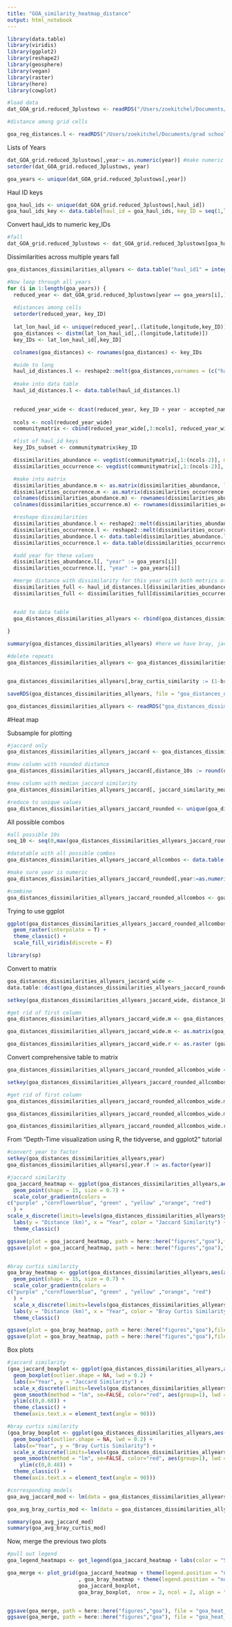 ```yaml
---
title: "GOA_similarity_heatmap_distance"
output: html_notebook
---
```


```r
library(data.table)
library(viridis)
library(ggplot2)
library(reshape2)
library(geosphere)
library(vegan)
library(raster)
library(here)
library(cowplot)

#load data
dat_GOA_grid.reduced_3plustows <- readRDS("/Users/zoekitchel/Documents/grad school/Rutgers/Repositories/trawl_spatial_turnover/data/gridded/USA-GOA/GOA_grid.reduced_3plustows.rds")

#distance among grid cells

goa_reg_distances.l <- readRDS("/Users/zoekitchel/Documents/grad school/Rutgers/Repositories/trawl_spatial_turnover/data/gridded/USA-GOA/GOA_reg_distances.l.rds")
```
Lists of Years
```r
dat_GOA_grid.reduced_3plustows[,year:= as.numeric(year)] #make numeric
setorder(dat_GOA_grid.reduced_3plustows, year)

goa_years <- unique(dat_GOA_grid.reduced_3plustows[,year])
```

Haul ID keys
```r
goa_haul_ids <- unique(dat_GOA_grid.reduced_3plustows[,haul_id])
goa_haul_ids_key <- data.table(haul_id = goa_haul_ids, key_ID = seq(1,length(goa_haul_ids), by = 1))

```

Convert haul_ids to numeric key_IDs
```r
#fall
dat_GOA_grid.reduced_3plustows <- dat_GOA_grid.reduced_3plustows[goa_haul_ids_key, on = "haul_id"]

```


Dissimilarities across multiple years
fall
```r
goa_distances_dissimilarities_allyears <- data.table("haul_id1" = integer(), "haul_id2" = integer(), "distance" = numeric(),"bray_curtis_dissimilarity" = numeric(), year = integer(), "jaccard_dissimilarity" = numeric())

#Now loop through all years
for (i in 1:length(goa_years)) {
  reduced_year <- dat_GOA_grid.reduced_3plustows[year == goa_years[i],]
  
  #distances among cells
  setorder(reduced_year, key_ID)
  
  lat_lon_haul_id <- unique(reduced_year[,.(latitude,longitude,key_ID)])
  goa_distances <- distm(lat_lon_haul_id[,.(longitude,latitude)])
  key_IDs <- lat_lon_haul_id[,key_ID]

  colnames(goa_distances) <- rownames(goa_distances) <- key_IDs

  #wide to long
  haul_id_distances.l <- reshape2::melt(goa_distances,varnames = (c("haul_id1", "haul_id2")), value.name = "distance")
  
  #make into data table
  haul_id_distances.l <- data.table(haul_id_distances.l)

  
  reduced_year_wide <- dcast(reduced_year, key_ID + year ~ accepted_name, value.var = "wgt_cpue", fun.aggregate = sum) #long to wide data for community matrix, column names are cell then species
  
  ncols <- ncol(reduced_year_wide)
  communitymatrix <- cbind(reduced_year_wide[,3:ncols], reduced_year_wide[,1:2]) #community matrix with year and cell on far right

  #list of haul_id keys
  key_IDs_subset <- communitymatrix$key_ID

  dissimilarities_abundance <- vegdist(communitymatrix[,1:(ncols-2)], method = "bray", binary = F) #dissimilarity 
  dissimilarities_occurrence <- vegdist(communitymatrix[,1:(ncols-2)], method = "jaccard", binary = T) #T binary performs presence absence standardization before using decostand

  #make into matrix
  dissimilarities_abundance.m <- as.matrix(dissimilarities_abundance, labels=TRUE)
  dissimilarities_occurrence.m <- as.matrix(dissimilarities_occurrence, labels=TRUE)
  colnames(dissimilarities_abundance.m) <- rownames(dissimilarities_abundance.m) <- key_IDs_subset
  colnames(dissimilarities_occurrence.m) <- rownames(dissimilarities_occurrence.m) <- key_IDs_subset

  #reshape dissimilarities
  dissimilarities_abundance.l <- reshape2::melt(dissimilarities_abundance.m, varnames = c("haul_id1", "haul_id2"), value.name = "bray_curtis_dissimilarity")
  dissimilarities_occurrence.l <- reshape2::melt(dissimilarities_occurrence.m, varnames = c("haul_id1", "haul_id2"), value.name = "jaccard_dissimilarity")
  dissimilarities_abundance.l <- data.table(dissimilarities_abundance.l) #and then to data table
  dissimilarities_occurrence.l <- data.table(dissimilarities_occurrence.l)

  #add year for these values
  dissimilarities_abundance.l[, "year" := goa_years[i]]
  dissimilarities_occurrence.l[, "year" := goa_years[i]]

  #merge distance with dissimilarity for this year with both metrics of dissimilarity
  dissimilarities_full <- haul_id_distances.l[dissimilarities_abundance.l, on = c("haul_id1", "haul_id2")]
  dissimilarities_full <- dissimilarities_full[dissimilarities_occurrence.l, on = c("haul_id1", "haul_id2", "year")]


  #add to data table
  goa_distances_dissimilarities_allyears <- rbind(goa_distances_dissimilarities_allyears, dissimilarities_full)
  
}

summary(goa_distances_dissimilarities_allyears) #here we have bray, jaccard and geographic distance

#delete repeats
goa_distances_dissimilarities_allyears <- goa_distances_dissimilarities_allyears[haul_id1 >= haul_id2,] #3165272 to 1588479 rows


goa_distances_dissimilarities_allyears[,bray_curtis_similarity := (1-bray_curtis_dissimilarity)][,jaccard_similarity := (1-jaccard_dissimilarity)]

saveRDS(goa_distances_dissimilarities_allyears, file = "goa_distances_dissimilarities_allyears.rds")

goa_distances_dissimilarities_allyears <- readRDS("goa_distances_dissimilarities_allyears.rds")

```

#Heat map

Subsample for plotting
```r
#jaccard only
goa_distances_dissimilarities_allyears_jaccard <- goa_distances_dissimilarities_allyears[,.(year,distance,jaccard_similarity)]

#new column with rounded distance
goa_distances_dissimilarities_allyears_jaccard[,distance_10s := round(distance,-1)] #round to nearest 100

#new column with median jaccard similarity
goa_distances_dissimilarities_allyears_jaccard[, jaccard_similarity_mean := mean(jaccard_similarity), .(year, distance_10s)]

#reduce to unique values
goa_distances_dissimilarities_allyears_jaccard_rounded <- unique(goa_distances_dissimilarities_allyears_jaccard, by = c("year","distance_10s"))
```


All possible combos
```r
#all possible 10s
seq_10 <- seq(0,max(goa_distances_dissimilarities_allyears_jaccard_rounded$distance_10s), by = 10)

#datatable with all possible combos
goa_distances_dissimilarities_allyears_jaccard_allcombos <- data.table(expand.grid(year = goa_years, distance_10s = seq_10))

#make sure year is numeric
goa_distances_dissimilarities_allyears_jaccard_rounded[,year:=as.numeric(year)]

#combine
goa_distances_dissimilarities_allyears_jaccard_rounded_allcombos <- goa_distances_dissimilarities_allyears_jaccard_allcombos[goa_distances_dissimilarities_allyears_jaccard_rounded, on = c("year","distance_10s")]
```


Trying to use ggplot
```r
ggplot(goa_distances_dissimilarities_allyears_jaccard_rounded_allcombos, aes(year, distance_10s, fill = jaccard_similarity_mean)) +
  geom_raster(interpolate = T) +
  theme_classic() +
  scale_fill_viridis(discrete = F)

library(sp)

```

Convert to matrix
```r
goa_distances_dissimilarities_allyears_jaccard_wide <-
data.table::dcast(goa_distances_dissimilarities_allyears_jaccard_rounded[,.(year,distance_10s,jaccard_similarity_mean)], distance_10s ~ year, fill = NA)

setkey(goa_distances_dissimilarities_allyears_jaccard_wide, distance_10s)

#get rid of first column
goa_distances_dissimilarities_allyears_jaccard_wide.m <- goa_distances_dissimilarities_allyears_jaccard_wide[,2:ncol(goa_distances_dissimilarities_allyears_jaccard_wide)]

goa_distances_dissimilarities_allyears_jaccard_wide.m <- as.matrix(goa_distances_dissimilarities_allyears_jaccard_wide.m)

goa_distances_dissimilarities_allyears_jaccard_wide.r <- as.raster (goa_distances_dissimilarities_allyears_jaccard_wide.m)
```

Convert comprehensive table to matrix
```r
goa_distances_dissimilarities_allyears_jaccard_rounded_allcombos_wide <- data.table::dcast(goa_distances_dissimilarities_allyears_jaccard_rounded_allcombos[,.(year,distance_10s,jaccard_similarity_mean)], distance_10s ~ year, fill = NA)

setkey(goa_distances_dissimilarities_allyears_jaccard_rounded_allcombos_wide, distance_10s)

#get rid of first column
goa_distances_dissimilarities_allyears_jaccard_rounded_allcombos_wide.m <- goa_distances_dissimilarities_allyears_jaccard_rounded_allcombos_wide[,2:ncol(goa_distances_dissimilarities_allyears_jaccard_rounded_allcombos_wide)]

goa_distances_dissimilarities_allyears_jaccard_rounded_allcombos_wide.m <- as.matrix(goa_distances_dissimilarities_allyears_jaccard_rounded_allcombos_wide.m)

goa_distances_dissimilarities_allyears_jaccard_rounded_allcombos_wide.r <- as.raster (goa_distances_dissimilarities_allyears_jaccard_rounded_allcombos_wide.m)
```

From "Depth-Time visualization using R, the tidyverse, and ggplot2" tutorial

```r

#convert year to factor
setkey(goa_distances_dissimilarities_allyears,year)
goa_distances_dissimilarities_allyears[,year.f := as.factor(year)]

#jaccard similarity
goa_jaccard_heatmap <- ggplot(goa_distances_dissimilarities_allyears,aes(as.factor(year),distance/1000, color = jaccard_similarity)) +
  geom_point(shape = 15, size = 0.7) +
  scale_color_gradientn(colors =
c("purple" ,"cornflowerblue", "green" , "yellow" ,"orange", "red")
  ) +
scale_x_discrete(limits=levels(goa_distances_dissimilarities_allyears$year.f), breaks = c("1984", "1990", "1995", "2000", "2005", "2010","2015")) +
  labs(y = "Distance (km)", x = "Year", color = "Jaccard Similarity") +
  theme_classic()

ggsave(plot = goa_jaccard_heatmap, path = here::here("figures","goa"),file = "goa_jaccard_heatmap.jpg")
ggsave(plot = goa_jaccard_heatmap, path = here::here("figures","goa"),file = "goa_jaccard_heatmap.eps")


#bray curtis similarity
goa_bray_heatmap <- ggplot(goa_distances_dissimilarities_allyears,aes(as.factor(year),distance/1000, color = bray_curtis_similarity)) +
  geom_point(shape = 15, size = 0.7) +
  scale_color_gradientn(colors =
c("purple" ,"cornflowerblue", "green" , "yellow" ,"orange", "red")
  ) +
  scale_x_discrete(limits=levels(goa_distances_dissimilarities_allyears$year.f), breaks = c("1984", "1990", "1995", "2000", "2005", "2010","2015")) +
  labs(y = "Distance (km)", x = "Year", color = "Bray Curtis Similarity") +
  theme_classic()

ggsave(plot = goa_bray_heatmap, path = here::here("figures","goa"),file = "goa_bray_heatmap.jpg")
ggsave(plot = goa_bray_heatmap, path = here::here("figures","goa"),file = "goa_bray_heatmap.eps")
```
Box plots
```r

#jaccard similarity
(goa_jaccard_boxplot <- ggplot(goa_distances_dissimilarities_allyears,aes(year.f,jaccard_similarity)) +
  geom_boxplot(outlier.shape = NA, lwd = 0.2) +
  labs(x="Year", y = "Jaccard Similarity") +
  scale_x_discrete(limits=levels(goa_distances_dissimilarities_allyears$year.f), breaks = c("1984", "1990", "1995", "2000", "2005", "2010","2015")) +
  geom_smooth(method = "lm", se=FALSE, color="red", aes(group=1), lwd = 0.3) +
  ylim(c(0,0.68)) +
  theme_classic() +
  theme(axis.text.x = element_text(angle = 90)))

#bray curtis similarity
(goa_bray_boxplot <- ggplot(goa_distances_dissimilarities_allyears,aes(year.f,bray_curtis_similarity)) +
  geom_boxplot(outlier.shape = NA, lwd = 0.2) +
  labs(x="Year", y = "Bray Curtis Similarity") +
  scale_x_discrete(limits=levels(goa_distances_dissimilarities_allyears$year.f), breaks = c("1984", "1990", "1995", "2000", "2005", "2010","2015")) +
  geom_smooth(method = "lm", se=FALSE, color="red", aes(group=1), lwd = 0.3) +
    ylim(c(0,0.48)) +
  theme_classic() +
  theme(axis.text.x = element_text(angle = 90)))

#corresponding models
goa_avg_jaccard_mod <- lm(data = goa_distances_dissimilarities_allyears, formula = jaccard_similarity ~ as.numeric(year))

goa_avg_bray_curtis_mod <- lm(data = goa_distances_dissimilarities_allyears, formula = bray_curtis_similarity ~ as.numeric(year))

summary(goa_avg_jaccard_mod)
summary(goa_avg_bray_curtis_mod)
```

Now, merge the previous two plots
```r
#pull out legend
goa_legend_heatmaps <- get_legend(goa_jaccard_heatmap + labs(color = "Similarity"))

goa_merge <- plot_grid(goa_jaccard_heatmap + theme(legend.position = "none", axis.title.x = element_blank(), axis.text.x = element_blank())
                       , goa_bray_heatmap + theme(legend.position = "none", axis.title.x = element_blank(), axis.text.x = element_blank(), axis.title.y = element_blank()),
                       goa_jaccard_boxplot,
                       goa_bray_boxplot,  nrow = 2, ncol = 2, align = "hv", axis = "lb")


ggsave(goa_merge, path = here::here("figures","goa"), file = "goa_heat_boxplot_merge.jpg", width = 3, height = 5, unit = "in")
ggsave(goa_merge, path = here::here("figures","goa"), file = "goa_heat_boxplot_merge.eps", width = 3, height = 5, unit = "in")

```

